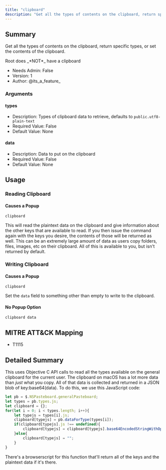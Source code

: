 ```yaml
---
title: "clipboard"
description: "Get all the types of contents on the clipboard, return specific types, or set the contents of the clipboard."
---
```


## Summary

Get all the types of contents on the clipboard, return specific types, or set the contents of the clipboard. 

<Warning>
 Root does _*NOT*_ have a clipboard
</Warning>

- Needs Admin: False  
- Version: 1  
- Author: @its_a_feature_  

### Arguments

#### types

- Description: Types of clipboard data to retrieve, defaults to `public.utf8-plain-text`
- Required Value: False  
- Default Value: None  

#### data

- Description: Data to put on the clipboard
- Required Value: False  
- Default Value: None
## Usage
### Reading Clipboard

#### Causes a Popup
```
clipboard
```
This will read the plaintext data on the clipboard and give information about the other keys that are available to read. If you then issue the command again with the keys you desire, the contents of those will be returned as well. This can be an extremely large amount of data as users copy folders, files, images, etc on their clipboard. All of this is available to you, but isn't returned by default.

### Writing Clipboard
#### Causes a Popup
```
clipboard
```
Set the `data` field to something other than empty to write to the clipboard.
#### No Popup Option
```
clipboard data
```


## MITRE ATT&CK Mapping

- T1115  
## Detailed Summary

This uses Objective C API calls to read all the types available on the general clipboard for the current user. The clipboard on macOS has a lot more data than _just_ what you copy. All of that data is collected and returned in a JSON blob of key:base64(data). To do this, we use this JavaScript code:
```javascript
let pb = $.NSPasteboard.generalPasteboard;
let types = pb.types.js;
let clipboard = {};
for(let i = 0; i < types.length; i++){
    let typejs = types[i].js;
    clipboard[typejs] = pb.dataForType(types[i]);
    if(clipboard[typejs].js !== undefined){
        clipboard[typejs] = clipboard[typejs].base64EncodedStringWithOptions(0).js;
    }else{
        clipboard[typejs] = "";
    }
}
```
There's a browserscript for this function that'll return all of the keys and the plaintext data if it's there.
